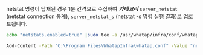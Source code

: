 netstat 명령이 탑재된 경우 1분 간격으로 수집하여 ***카테고리*** `server_netstat` (netstat connection 통계), `server_netstat_s` (netstat -s 명령 실행 결과)로 업로드됩니다.
<Tabs>
<TabItem value="lxs" label="Linux Shell">

```bash title=SH
echo "netstats.enabled=true" |sudo tee -a /usr/whatap/infra/conf/whatap.conf
```
</TabItem>
<TabItem value="wps" label="Windows Powershell">

```bash title=SH
Add-Content -Path "C:\Program Files\WhatapInfra\whatap.conf" -Value "netstats.enabled=true"
```
</TabItem>
</Tabs>